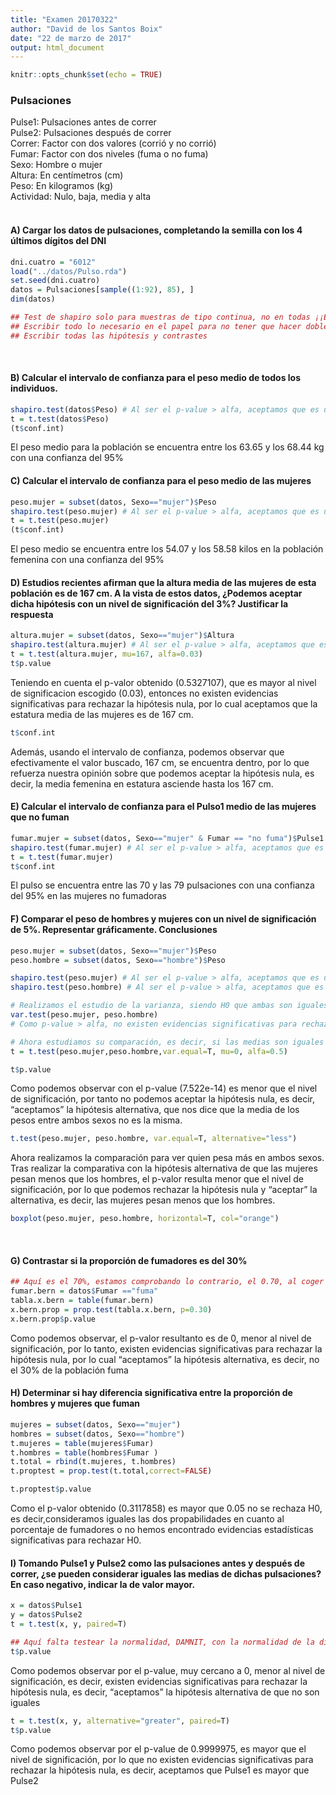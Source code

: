 ```yaml
---
title: "Examen 20170322"
author: "David de los Santos Boix"
date: "22 de marzo de 2017"
output: html_document
---
```


```r
knitr::opts_chunk$set(echo = TRUE)
```
### Pulsaciones
Pulse1: Pulsaciones antes de correr   
Pulse2: Pulsaciones después de correr    
Correr: Factor con dos valores (corrió y no corrió)   
Fumar: Factor con dos niveles (fuma o no fuma)   
Sexo: Hombre o mujer   
Altura: En centímetros (cm)    
Peso: En kilogramos (kg)   
Actividad: Nulo, baja, media y alta   
    

#### A) Cargar los datos de pulsaciones, completando la semilla con los 4 últimos dígitos del DNI
```r
dni.cuatro = "6012"
load("../datos/Pulso.rda")
set.seed(dni.cuatro)
datos = Pulsaciones[sample((1:92), 85), ]
dim(datos)

## Test de shapiro solo para muestras de tipo continua, no en todas ¡¡ERROR!!
## Escribir todo lo necesario en el papel para no tener que hacer doble corrección
## Escribir todas las hipótesis y contrastes
```
    

#### B) Calcular el intervalo de confianza para el peso medio de todos los individuos.
```r
shapiro.test(datos$Peso) # Al ser el p-value > alfa, aceptamos que es una distribución normal
t = t.test(datos$Peso)
(t$conf.int)
```
El peso medio para la población se encuentra entre los 63.65 y los 68.44 kg con una confianza del 95%
    

#### C) Calcular el intervalo de confianza para el peso medio de las mujeres
```r
peso.mujer = subset(datos, Sexo=="mujer")$Peso
shapiro.test(peso.mujer) # Al ser el p-value > alfa, aceptamos que es una distribución normal
t = t.test(peso.mujer)
(t$conf.int)
```
El peso medio se encuentra entre los 54.07 y los 58.58 kilos en la población femenina con una confianza del 95%
    

#### D) Estudios recientes afirman que la altura media de las mujeres de esta población es de 167 cm. A la vista de estos datos, ¿Podemos aceptar dicha hipótesis con un nivel de significación del 3%? Justificar la respuesta
```r
altura.mujer = subset(datos, Sexo=="mujer")$Altura
shapiro.test(altura.mujer) # Al ser el p-value > alfa, aceptamos que es una distribución normal
t = t.test(altura.mujer, mu=167, alfa=0.03)
t$p.value

```
Teniendo en cuenta el p-valor obtenido (0.5327107), que es mayor al nivel de significacion escogido (0.03), entonces no existen evidencias significativas para rechazar la hipótesis nula, por lo cual aceptamos que la estatura media de las mujeres es de 167 cm.
```r
t$conf.int
```
Además, usando el intervalo de confianza, podemos observar que efectivamente el valor buscado, 167 cm, se encuentra dentro, por lo que refuerza nuestra opinión sobre que podemos aceptar la hipótesis nula, es decir, la media femenina en estatura asciende hasta los 167 cm.
    

#### E) Calcular el intervalo de confianza para el Pulso1 medio de las mujeres que no fuman
```r
fumar.mujer = subset(datos, Sexo=="mujer" & Fumar == "no fuma")$Pulse1
shapiro.test(fumar.mujer) # Al ser el p-value > alfa, aceptamos que es una distribución normal
t = t.test(fumar.mujer)
t$conf.int
```
El pulso se encuentra entre las 70 y las 79 pulsaciones con una confianza del 95% en las mujeres no fumadoras
    

#### F) Comparar el peso de hombres y mujeres con un nivel de significación de 5%. Representar gráficamente. Conclusiones
```r
peso.mujer = subset(datos, Sexo=="mujer")$Peso
peso.hombre = subset(datos, Sexo=="hombre")$Peso

shapiro.test(peso.mujer) # Al ser el p-value > alfa, aceptamos que es una distribución normal
shapiro.test(peso.hombre) # Al ser el p-value > alfa, aceptamos que es una distribución normal

# Realizamos el estudio de la varianza, siendo H0 que ambas son iguales
var.test(peso.mujer, peso.hombre)
# Como p-value > alfa, no existen evidencias significativas para rechazar la hipótesis nula, por tanto la aceptamos, es decir, sus varianzas son iguales (V(hombre)/V(mujer))=1

# Ahora estudiamos su comparación, es decir, si las medias son iguales o no. Para ello, MUh = MUm --> MUh-MUm = 0, es decir, estudiamos que mu sea igual a 0
t = t.test(peso.mujer,peso.hombre,var.equal=T, mu=0, alfa=0.5)

t$p.value

```
Como podemos observar con el p-value (7.522e-14) es menor que el nivel de significación, por tanto no podemos aceptar la hipótesis nula, es decir, "aceptamos" la hipótesis alternativa, que nos dice que la media de los pesos entre ambos sexos no es la misma.
```r
t.test(peso.mujer, peso.hombre, var.equal=T, alternative="less")
```
Ahora realizamos la comparación para ver quien pesa más en ambos sexos. Tras realizar la comparativa con la hipótesis alternativa de que las mujeres pesan menos que los hombres, el p-valor resulta menor que el nivel de significación, por lo que podemos rechazar la hipótesis nula y "aceptar" la alternativa, es decir, las mujeres pesan menos que los hombres.
```r
boxplot(peso.mujer, peso.hombre, horizontal=T, col="orange")
```
    

#### G) Contrastar si la proporción de fumadores es del 30%
```r
## Aquí es el 70%, estamos comprobando lo contrario, el 0.70, al coger la categoría de referencia la primera, que en este caso es no fumar
fumar.bern = datos$Fumar =="fuma"
tabla.x.bern = table(fumar.bern)
x.bern.prop = prop.test(tabla.x.bern, p=0.30)
x.bern.prop$p.value
```
Como podemos observar, el p-valor resultanto es de 0, menor al nivel de significación, por lo tanto, existen evidencias significativas para rechazar la hipótesis nula, por lo cual "aceptamos" la hipótesis alternativa, es decir, no el 30% de la población fuma
    

#### H) Determinar si hay diferencia significativa entre la proporción de hombres y mujeres que fuman
```r
mujeres = subset(datos, Sexo=="mujer")
hombres = subset(datos, Sexo=="hombre")
t.mujeres = table(mujeres$Fumar)
t.hombres = table(hombres$Fumar )
t.total = rbind(t.mujeres, t.hombres)
t.proptest = prop.test(t.total,correct=FALSE)

t.proptest$p.value
```
Como el p-valor obtenido (0.3117858) es mayor que 0.05 no se rechaza H0, es decir,consideramos iguales las dos propabilidades en cuanto al porcentaje de fumadores o no hemos encontrado evidencias estadísticas significativas para rechazar H0.
    

#### I) Tomando Pulse1 y Pulse2 como las pulsaciones antes y después de correr, ¿se pueden considerar iguales las medias de dichas pulsaciones? En caso negativo, indicar la de valor mayor.
```r
x = datos$Pulse1
y = datos$Pulse2
t = t.test(x, y, paired=T)

## Aquí falta testear la normalidad, DAMNIT, con la normalidad de la diferencia
t$p.value
```
Como podemos observar por el p-value, muy cercano a 0, menor al nivel de significación, es decir, existen evidencias significativas para rechazar la hipótesis nula, es decir, "aceptamos" la hipótesis alternativa de que no son iguales
```r
t = t.test(x, y, alternative="greater", paired=T)
t$p.value
```
Como podemos observar por el p-value de 0.9999975, es mayor que el nivel de significación, por lo que no existen evidencias significativas para rechazar la hipótesis nula, es decir, aceptamos que Pulse1 es mayor que Pulse2